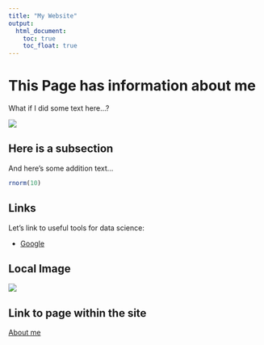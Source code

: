```yaml
---
title: "My Website"
output: 
  html_document:
    toc: true
    toc_float: true
---
```


# This Page has information about me

What if I did some text here...?

![](https://media.giphy.com/media/drXGoW1iudhKw/giphy.gif)

## Here is a subsection

And here's some addition text...

```r
rnorm(10)
```

## Links

Let's link to useful tools for data science:

* [Google](http://www.google.com/)

## Local Image
![](images/01.jpg)

## Link to page within the site

[About me](within_page.html)